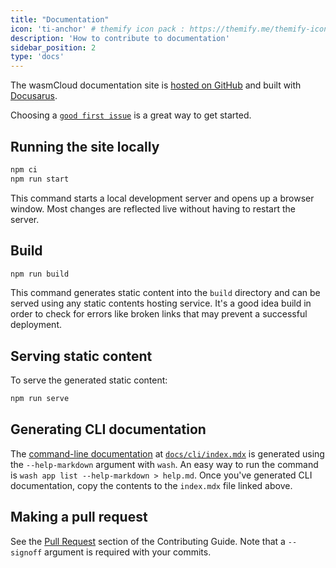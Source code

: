 ```yaml
---
title: "Documentation"
icon: 'ti-anchor' # themify icon pack : https://themify.me/themify-icons
description: 'How to contribute to documentation'
sidebar_position: 2
type: 'docs'
---
```


The wasmCloud documentation site is [hosted on GitHub](https://github.com/wasmCloud/wasmcloud.com) and built with [Docusarus](https://docusaurus.io/).

Choosing a [`good first issue`](https://github.com/wasmCloud/wasmcloud.com/issues?q=is%3Aopen+is%3Aissue+label%3A%22good+first+issue%22) is a great way to get started. 

## Running the site locally

```bash
npm ci
npm run start
```

This command starts a local development server and opens up a browser window. Most changes are reflected live without having to restart the server.

## Build

```bash
npm run build
```

This command generates static content into the `build` directory and can be served using any static contents hosting service. It's a good idea build in order to check for errors like broken links that may prevent a successful deployment. 

## Serving static content

To serve the generated static content:

```bash
npm run serve
```

## Generating CLI documentation

The [command-line documentation](/docs/cli/) at [`docs/cli/index.mdx`](https://github.com/wasmCloud/wasmcloud.com/tree/main/docs/cli) is generated using the `--help-markdown` argument with `wash`. An easy way to run the command is `wash app list --help-markdown > help.md`. Once you've generated CLI documentation, copy the contents to the `index.mdx` file linked above.

## Making a pull request

See the [Pull Request](/docs/contributing/contributing-guide#pull-requests) section of the Contributing Guide. Note that a `--signoff` argument is required with your commits. 